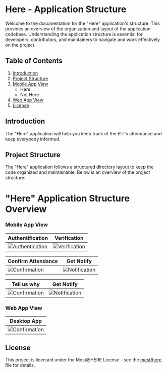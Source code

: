 # Here - Application Structure

Welcome to the documentation for the "Here" application's structure.
This provides an overview of the organization and layout of the application codebase.
Understanding the application structure is essential for developers, contributors, and maintainers to navigate and work effectively on the project.

## Table of Contents

1. [Introduction](#introduction)
2. [Project Structure](#project-structure)
3. [Mobile App View](#mobile-app-view)
   - Here
   - Not Here
4. [Web App View](#web-app-view)
9. [License](#license)

## Introduction

The "Here" application will help you keep track of the EIT's attendance and keep everybody informed.

## Project Structure

The "Here" application follows a structured directory layout to keep the code organized and maintainable. Below is an overview of the project structure:


# "Here" Application Structure Overview


### Mobile App View

| Authentification          | Verification            |
| ------------------------- | ------------------------ |
| ![Authentication](../../.github/Container16_1.png) | ![Verification](../../.github/Container15_2.png) |

| Confirm Attendance        | Get Notify               |
| ------------------------- | ------------------------ |
| ![Confirmation](../../.github/Container2_3.png) | ![Notification](../../.github/Container4_4.png) |

| Tell us why               | Get Notify               |
| ------------------------- | ------------------------ |
| ![Confirmation](../../.github/Container6.png) | ![Notification](../../.github/Container7.png) |



### Web App View

|Desktop App|
|-----|
|![Confirmation](../../.github/heredesktop.png)|

## License

This project is licensed under the Mest@HERE License - see the [mest/here](LICENSE) file for details.
